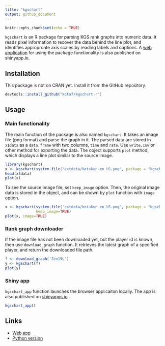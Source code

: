 ```yaml
---
title: "kgschart"
output: github_document
---
```


```r
knitr::opts_chunk$set(echo = TRUE)
```


`kgschart` is an R package for parsing KGS rank graphs into numeric data.
It reads pixel information to recover the data behind the line plot, and identifies approproate axis scales by reading labels and captions.
A [web application](https://kota.shinyapps.io/kgschart-app/) for using the package functionality is also published on shinyapp.io. 

## Installation

This package is not on CRAN yet. Install it from the GitHub repository. 

```R
devtools::install_github("kota7/kgschart-r")
```


## Usage

### Main functionality

The main function of the package is also named `kgschart`.  It takes an image file  (png format) and parse the graph in it.
The parsed data are stored in `x$data` as a `data.frame` with two columns, `time` and `rate`.  Use `write.csv` or other method for exporting the data.
The object supports `plot` method, which displays a line plot similar to the source image.

```r
library(kgschart)
x <- kgschart(system.file("extdata/kotakun-en_US.png", package = "kgschart"))
head(x$data)
plot(x)
```


To see the source image file, set `keep_image` option.  Then, the original image data is stored in the object, and can be shown by `plot` function with `image` option. 
```r
x <- kgschart(system.file("extdata/kotakun-en_US.png", package = "kgschart"),
              keep_image=TRUE)
plot(x, image=TRUE)
```


### Rank graph downloader

If the image file has not been downloaded yet, but the player id is known, then use `download_graph` function.  It retrieves the latest graph of a specified player, and return the downloaded file path.

```r
f <- download_graph('Zen19L')
y <- kgschart(f)
plot(y)
```


### Shiny app

`kgschart_app` function launches the browser applicaiton locally.  The app is also published on [shinyapps.io](https://kota.shinyapps.io/kgschart-app/).

```r
kgschart_app()
```




## Links

- [Web app](https://kota.shinyapps.io/kgschart-app/)
- [Python version](https://github.com/kota7/kgschart)
